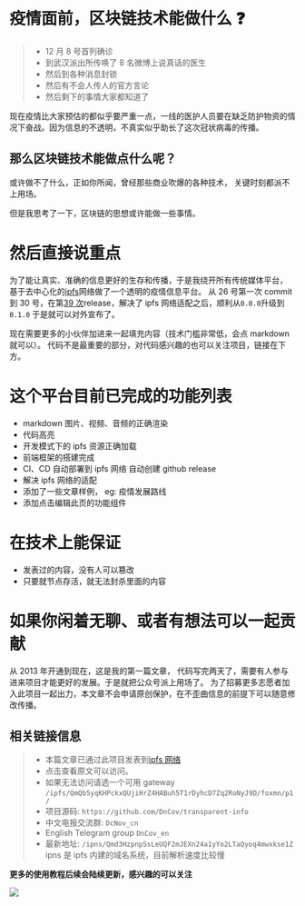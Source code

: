 
# 疫情面前，区块链技术能做什么 ❓

> - 12 月 8 号首列确诊
> - 到武汉派出所传唤了 8 名微博上说真话的医生
> - 然后到各种消息封锁
> - 然后有不会人传人的官方言论
> - 然后剩下的事情大家都知道了

现在疫情比大家预估的都似乎要严重一点，一线的医护人员要在缺乏防护物资的情况下奋战。因为信息的不透明，不真实似乎助长了这次冠状病毒的传播。

## 那么区块链技术能做点什么呢？

或许做不了什么，正如你所闻，曾经那些商业吹爆的各种技术， 关键时刻都派不上用场。

但是我思考了一下，区块链的思想或许能做一些事情。

# 然后直接说重点

为了能让真实、准确的信息更好的生存和传播，于是我绕开所有传统媒体平台，
基于去中心化的[ipfs](https://ipfs.io)网络做了一个透明的疫情信息平台。
从 26 号第一次 commit 到 30 号，在第[39 次](https://github.com/DnCov/transparent-info/releases/tag/0.0.0.36)release，解决了 ipfs 网络适配之后，顺利从`0.0.0`升级到 `0.1.0` 于是就可以对外宣布了。

现在需要更多的小伙伴加进来一起填充内容（技术门槛非常低，会点 markdown 就可以）。 代码不是最重要的部分，对代码感兴趣的也可以关注项目，链接在下方。

# 这个平台目前已完成的功能列表

- markdown 图片、视频、音频的正确渲染
- 代码高亮
- 开发模式下的 ipfs 资源正确加载
- 前端框架的搭建完成
- CI、CD 自动部署到 ipfs 网络 自动创建 github release
- 解决 ipfs 网络的适配
- 添加了一些文章样例， eg: 疫情发展路线
- 添加点击编辑此页的功能组件

# 在技术上能保证

- 发表过的内容，没有人可以篡改
- 只要就节点存活，就无法封杀里面的内容

# 如果你闲着无聊、或者有想法可以一起贡献

从 2013 年开通到现在，这是我的第一篇文章， 代码写完两天了，需要有人参与进来项目才能更好的发展。于是就把公众号派上用场了。
为了招募更多志愿者加入此项目一起出力，本文章不会申请原创保护，在不歪曲信息的前提下可以随意修改传播。

## 相关链接信息

> - 本篇文章已通过此项目发表到[ipfs 网络](https://ipfs.io/ipfs/QmQb5yqKHPckxQUjiHrZ4HABuh5T1rDyhcD7Zq2RoNyJ9D/foxmn/p1/)
> - 点击查看原文可以访问。
> - 如果无法访问请选一个可用 gateway `/ipfs/QmQb5yqKHPckxQUjiHrZ4HABuh5T1rDyhcD7Zq2RoNyJ9D/foxmn/p1/`
> - 项目源码: `https://github.com/DnCov/transparent-info`
> - 中文电报交流群: `DcNov_cn`
> - English Telegram group `DnCov_en`
> - 最新地址: `/ipns/Qmd3HzpnpSsLeUQF2mJEXn24a1yYo2LTaQyoq4mwxkse1Z` ipns 是 ipfs 内建的域名系统，目前解析速度比较慢

**更多的使用教程后续会陆续更新，感兴趣的可以关注**

![](https://wx-img.fox.mn/qr/press_qr_fox_mn.jpg)

